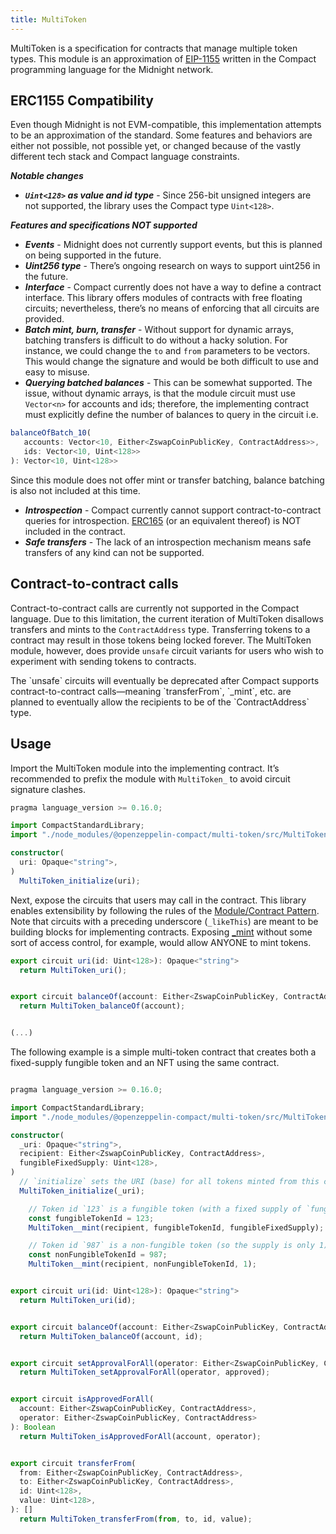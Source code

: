 ```yaml
---
title: MultiToken
---
```


MultiToken is a specification for contracts that manage multiple token types.
This module is an approximation of [EIP-1155](https://eips.ethereum.org/EIPS/eip-1155) written in the Compact programming language for the Midnight network.

## ERC1155 Compatibility

Even though Midnight is not EVM-compatible, this implementation attempts to be an approximation of the standard.
Some features and behaviors are either not possible, not possible yet, or changed because of the vastly different tech stack
and Compact language constraints.

***Notable changes***

* ***`Uint<128>` as value and id type*** - Since 256-bit unsigned integers are not supported, the library uses the Compact type `Uint<128>`.

***Features and specifications NOT supported***

* ***Events*** - Midnight does not currently support events, but this is planned on being supported in the future.
* ***Uint256 type*** - There’s ongoing research on ways to support uint256 in the future.
* ***Interface*** - Compact currently does not have a way to define a contract interface.
This library offers modules of contracts with free floating circuits; nevertheless, there’s no means of enforcing that all circuits are provided.
* ***Batch mint, burn, transfer*** - Without support for dynamic arrays, batching transfers is difficult to do without a hacky solution.
For instance, we could change the `to` and `from` parameters to be vectors.
This would change the signature and would be both difficult to use and easy to misuse.
* ***Querying batched balances*** - This can be somewhat supported.
The issue, without dynamic arrays, is that the module circuit must use `Vector<n>` for accounts and ids;
therefore, the implementing contract must explicitly define the number of balances to query in the circuit i.e.

```ts
balanceOfBatch_10(
   accounts: Vector<10, Either<ZswapCoinPublicKey, ContractAddress>>,
   ids: Vector<10, Uint<128>>
): Vector<10, Uint<128>>
```

Since this module does not offer mint or transfer batching, balance batching is also not included at this time.

* ***Introspection*** - Compact currently cannot support contract-to-contract queries for introspection.
[ERC165](https://eips.ethereum.org/EIPS/eip-165) (or an equivalent thereof) is NOT included in the contract.
* ***Safe transfers*** - The lack of an introspection mechanism means safe transfers of any kind can not be supported.

## Contract-to-contract calls

Contract-to-contract calls are currently not supported in the Compact language.
Due to this limitation, the current iteration of MultiToken disallows transfers and mints to the `ContractAddress` type.
Transferring tokens to a contract may result in those tokens being locked forever.
The MultiToken module, however, does provide `unsafe` circuit variants for users who wish to experiment with sending tokens to contracts.

<Callout type='warn'>
The `unsafe` circuits will eventually be deprecated after Compact supports contract-to-contract calls—meaning `transferFrom`, `_mint`, etc. are planned to eventually allow the recipients to be of the `ContractAddress` type.
</Callout>

## Usage

Import the MultiToken module into the implementing contract.
It’s recommended to prefix the module with `MultiToken_` to avoid circuit signature clashes.

```typescript
pragma language_version >= 0.16.0;

import CompactStandardLibrary;
import "./node_modules/@openzeppelin-compact/multi-token/src/MultiToken" prefix MultiToken_;

constructor(
  uri: Opaque<"string">,
)
  MultiToken_initialize(uri);

```

Next, expose the circuits that users may call in the contract.
This library enables extensibility by following the rules of the [Module/Contract Pattern](extensibility#the_module_contract_pattern).
Note that circuits with a preceding underscore (`_likeThis`) are meant to be building blocks for implementing contracts.
Exposing [_mint](/api/multitoken#MultiTokenModule-_mint) without some sort of access control, for example, would allow ANYONE to mint tokens.

```typescript
export circuit uri(id: Uint<128>): Opaque<"string">
  return MultiToken_uri();


export circuit balanceOf(account: Either<ZswapCoinPublicKey, ContractAddress>): Uint<128>
  return MultiToken_balanceOf(account);


(...)
```

The following example is a simple multi-token contract that creates both a fixed-supply fungible token and an NFT using the same contract.

```typescript

pragma language_version >= 0.16.0;

import CompactStandardLibrary;
import "./node_modules/@openzeppelin-compact/multi-token/src/MultiToken" prefix MultiToken_;

constructor(
  _uri: Opaque<"string">,
  recipient: Either<ZswapCoinPublicKey, ContractAddress>,
  fungibleFixedSupply: Uint<128>,
)
  // `initialize` sets the URI (base) for all tokens minted from this contract
  MultiToken_initialize(_uri);

    // Token id `123` is a fungible token (with a fixed supply of `fungibleFixedSupply`)
    const fungibleTokenId = 123;
    MultiToken__mint(recipient, fungibleTokenId, fungibleFixedSupply);

    // Token id `987` is a non-fungible token (so the supply is only 1)
    const nonFungibleTokenId = 987;
    MultiToken__mint(recipient, nonFungibleTokenId, 1);


export circuit uri(id: Uint<128>): Opaque<"string">
  return MultiToken_uri(id);


export circuit balanceOf(account: Either<ZswapCoinPublicKey, ContractAddress>, id: Uint<128>): Uint<128>
  return MultiToken_balanceOf(account, id);


export circuit setApprovalForAll(operator: Either<ZswapCoinPublicKey, ContractAddress>, approved: Boolean): []
  return MultiToken_setApprovalForAll(operator, approved);


export circuit isApprovedForAll(
  account: Either<ZswapCoinPublicKey, ContractAddress>,
  operator: Either<ZswapCoinPublicKey, ContractAddress>
): Boolean
  return MultiToken_isApprovedForAll(account, operator);


export circuit transferFrom(
  from: Either<ZswapCoinPublicKey, ContractAddress>,
  to: Either<ZswapCoinPublicKey, ContractAddress>,
  id: Uint<128>,
  value: Uint<128>,
): []
  return MultiToken_transferFrom(from, to, id, value);

```
